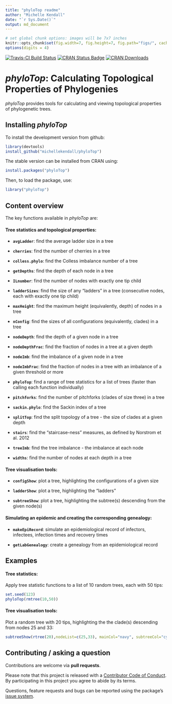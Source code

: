 ```yaml
---
title: "phyloTop readme"
author: "Michelle Kendall"
date: "`r Sys.Date()`"
output: md_document
---
```


```r
# set global chunk options: images will be 7x7 inches
knitr::opts_chunk$set(fig.width=7, fig.height=7, fig.path="figs/", cache=FALSE, dpi=96)
options(digits = 4)
```

[![Travis-CI Build Status](https://travis-ci.org/MichelleKendall/phyloTop.png?branch=master)](https://travis-ci.org/MichelleKendall/phyloTop)
[![CRAN Status Badge](http://www.r-pkg.org/badges/version/phyloTop)](https://cran.r-project.org/package=phyloTop)
[![CRAN Downloads](http://cranlogs.r-pkg.org/badges/phyloTop)](http://cran.rstudio.com/web/packages/phyloTop/index.html)

*phyloTop*: Calculating Topological Properties of Phylogenies
========

*phyloTop* provides tools for calculating and viewing topological properties of phylogenetic trees.

Installing *phyloTop*
-------------
To install the development version from github:

```r
library(devtools)
install_github("michellekendall/phyloTop")
```

The stable version can be installed from CRAN using:

```r
install.packages("phyloTop")
```

Then, to load the package, use:

```r
library("phyloTop")
```

Content overview
-------------

The key functions available in *phyloTop* are:


#### Tree statistics and topological properties:

* __`avgLadder`__: find the average ladder size in a tree 

* __`cherries`__: find the number of cherries in a tree

* __`colless.phylo`__: find the Colless imbalance number of a tree

* __`getDepths`__: find the depth of each node in a tree 

* __`ILnumber`__: find the number of nodes with exactly one tip child

* __`ladderSizes`__: find the size of any "ladders" in a tree (consecutive nodes, each with exactly one tip child)

* __`maxHeight`__: find the maximum height (equivalently, depth) of nodes in a tree

* __`nConfig`__: find the sizes of all configurations (equivalently, clades) in a tree

* __`nodeDepth`__: find the depth of a given node in a tree

* __`nodeDepthFrac`__: find the fraction of nodes in a tree at a given depth

* __`nodeImb`__: find the imbalance of a given node in a tree

* __`nodeImbFrac`__: find the fraction of nodes in a tree with an imbalance of a given threshold or more

* __`phyloTop`__: find a range of tree statistics for a list of trees (faster than calling each function individually)

* __`pitchforks`__: find the number of pitchforks (clades of size three) in a tree

* __`sackin.phylo`__: find the Sackin index of a tree

* __`splitTop`__: find the split topology of a tree - the size of clades at a given depth

* __`stairs`__: find the "staircase-ness" measures, as defined by Norstrom et al. 2012

* __`treeImb`__: find the tree imbalance - the imbalance at each node

* __`widths`__: find the number of nodes at each depth in a tree


#### Tree visualisation tools:

* __`configShow`__: plot a tree, highlighting the configurations of a given size

* __`ladderShow`__: plot a tree, highlighting the "ladders"

* __`subtreeShow`__: plot a tree, highlighting the subtree(s) descending from the given node(s)


#### Simulating an epidemic and creating the corresponding genealogy:

* __`makeEpiRecord`__: simulate an epidemiological record of infectors, infectees, infection times and recovery times

* __`getLabGenealogy`__: create a genealogy from an epidemiological record


Examples
---------

#### Tree statistics:


Apply tree statistic functions to a list of 10 random trees, each with 50 tips:

```r
set.seed(123)
phyloTop(rmtree(10,50))
```


#### Tree visualisation tools:

Plot a random tree with 20 tips, highlighting the the clade(s) descending from nodes 25 and 33:

```r
subtreeShow(rtree(20),nodeList=c(25,33), mainCol="navy", subtreeCol="cyan", nodeLabelCol="cyan", edge.width=2)
```


Contributing / asking a question
--------------------------------
Contributions are welcome via **pull requests**.

Please note that this project is released with a [Contributor Code of
Conduct](CONDUCT.md). By participating in this project you agree to abide by its
terms.

Questions, feature requests and bugs can be reported using the package's [issue
system](https://github.com/michellekendall/phylotop/issues).

